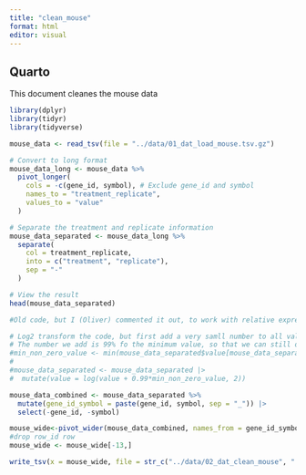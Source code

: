 ```yaml
---
title: "clean_mouse"
format: html
editor: visual
---
```


## Quarto

This document cleanes the mouse data

```r
library(dplyr)
library(tidyr)
library(tidyverse)
```

```r
mouse_data <- read_tsv(file = "../data/01_dat_load_mouse.tsv.gz")
```

```r
# Convert to long format
mouse_data_long <- mouse_data %>%
  pivot_longer(
    cols = -c(gene_id, symbol), # Exclude gene_id and symbol
    names_to = "treatment_replicate",
    values_to = "value"
  )

# Separate the treatment and replicate information
mouse_data_separated <- mouse_data_long %>%
  separate(
    col = treatment_replicate,
    into = c("treatment", "replicate"),
    sep = "-"
  )

# View the result
head(mouse_data_separated)

```
```r
#Old code, but I (Oliver) commented it out, to work with relative expression levels, so this is not needed here anymore

# Log2 transform the code, but first add a very samll number to all values, in order to avoid log(0). 
# The number we add is 99% fo the minimum value, so that we can still differentiate the artificial low values with the actual min, if needed.
#min_non_zero_value <- min(mouse_data_separated$value[mouse_data_separated$value > 0])
#
#mouse_data_separated <- mouse_data_separated |>
#  mutate(value = log(value + 0.99*min_non_zero_value, 2))

```

```r
mouse_data_combined <- mouse_data_separated %>%
  mutate(gene_id_symbol = paste(gene_id, symbol, sep = "_")) |>
  select(-gene_id, -symbol)

```

```r
mouse_wide<-pivot_wider(mouse_data_combined, names_from = gene_id_symbol)
#drop row_id row
mouse_wide <- mouse_wide[-13,]

```


```r
write_tsv(x = mouse_wide, file = str_c("../data/02_dat_clean_mouse", ".tsv.gz"))
```
